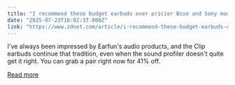 ```yaml
---
title: "I recommend these budget earbuds over pricier Bose and Sony models - here's why"
date: "2025-07-23T16:02:37.000Z"
link: "https://www.zdnet.com/article/i-recommend-these-budget-earbuds-over-pricier-bose-and-sony-models-heres-why/"
---
```


I've always been impressed by Earfun's audio products, and the Clip earbuds continue that tradition, even when the sound profiler doesn't quite get it right. You can grab a pair right now for 41% off.

[Read more](https://www.zdnet.com/article/i-recommend-these-budget-earbuds-over-pricier-bose-and-sony-models-heres-why/)
